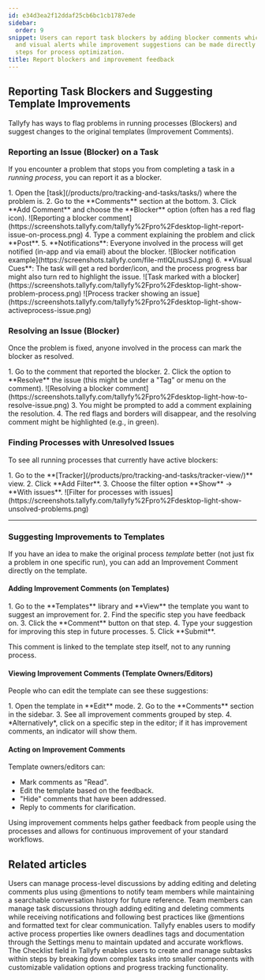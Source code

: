 ```yaml
---
id: e34d3ea2f12ddaf25cb6bc1cb1787ede
sidebar:
  order: 9
snippet: Users can report task blockers by adding blocker comments which trigger notifications
  and visual alerts while improvement suggestions can be made directly on template
  steps for process optimization.
title: Report blockers and improvement feedback
---
```



## Reporting Task Blockers and Suggesting Template Improvements

Tallyfy has ways to flag problems in running processes (Blockers) and suggest changes to the original templates (Improvement Comments).

### Reporting an Issue (Blocker) on a Task

If you encounter a problem that stops you from completing a task in a *running process*, you can report it as a blocker.

<Steps>
1. Open the [task](/products/pro/tracking-and-tasks/tasks/) where the problem is.
2. Go to the **Comments** section at the bottom.
3. Click **Add Comment** and choose the **Blocker** option (often has a red flag icon).
   ![Reporting a blocker comment](https://screenshots.tallyfy.com/tallyfy%2Fpro%2Fdesktop-light-report-issue-on-process.png)
4. Type a comment explaining the problem and click **Post**.
5. **Notifications**: Everyone involved in the process will get notified (in-app and via email) about the blocker.
   ![Blocker notification example](https://screenshots.tallyfy.com/file-mtlQLnusSJ.png)
6. **Visual Cues**: The task will get a red border/icon, and the process progress bar might also turn red to highlight the issue.
   ![Task marked with a blocker](https://screenshots.tallyfy.com/tallyfy%2Fpro%2Fdesktop-light-show-problem-process.png)
   ![Process tracker showing an issue](https://screenshots.tallyfy.com/tallyfy%2Fpro%2Fdesktop-light-show-activeprocess-issue.png)
</Steps>

### Resolving an Issue (Blocker)

Once the problem is fixed, anyone involved in the process can mark the blocker as resolved.

<Steps>
1. Go to the comment that reported the blocker.
2. Click the option to **Resolve** the issue (this might be under a "Tag" or menu on the comment).
   ![Resolving a blocker comment](https://screenshots.tallyfy.com/tallyfy%2Fpro%2Fdesktop-light-how-to-resolve-issue.png)
3. You might be prompted to add a comment explaining the resolution.
4. The red flags and borders will disappear, and the resolving comment might be highlighted (e.g., in green).
</Steps>

### Finding Processes with Unresolved Issues

To see all running processes that currently have active blockers:

<Steps>
1. Go to the **[Tracker](/products/pro/tracking-and-tasks/tracker-view/)** view.
2. Click **Add Filter**.
3. Choose the filter option **Show** -> **With issues**.
   ![Filter for processes with issues](https://screenshots.tallyfy.com/tallyfy%2Fpro%2Fdesktop-light-show-unsolved-problems.png)
</Steps>

---

### Suggesting Improvements to Templates

If you have an idea to make the original process *template* better (not just fix a problem in one specific run), you can add an Improvement Comment directly on the template.

#### Adding Improvement Comments (on Templates)

<Steps>
1. Go to the **Templates** library and **View** the template you want to suggest an improvement for.
2. Find the specific step you have feedback on.
3. Click the **Comment** button on that step.
4. Type your suggestion for improving this step in future processes.
5. Click **Submit**.
</Steps>

This comment is linked to the template step itself, not to any running process.

#### Viewing Improvement Comments (Template Owners/Editors)

People who can edit the template can see these suggestions:

<Steps>
1. Open the template in **Edit** mode.
2. Go to the **Comments** section in the sidebar.
3. See all improvement comments grouped by step.
4. *Alternatively*, click on a specific step in the editor; if it has improvement comments, an indicator will show them.
</Steps>

#### Acting on Improvement Comments

Template owners/editors can:
*   Mark comments as "Read".
*   Edit the template based on the feedback.
*   "Hide" comments that have been addressed.
*   Reply to comments for clarification.

Using improvement comments helps gather feedback from people using the processes and allows for continuous improvement of your standard workflows.


## Related articles
<CardGrid>
<LinkTitleCard header="<b>Processes > Commenting processes</b>" href="/products/pro/tracking-and-tasks/processes/how-can-i-manage-comments-in-tallyfy/" > Users can manage process-level discussions by adding editing and deleting comments plus using @mentions to notify team members while maintaining a searchable conversation history for future reference. </LinkTitleCard>
<LinkTitleCard header="<b>Tasks > Manage comments</b>" href="/products/pro/tracking-and-tasks/tasks/how-can-i-manage-comments-in-tallyfy/" > Team members can manage task discussions through adding editing and deleting comments while receiving notifications and following best practices like @mentions and formatted text for clear communication. </LinkTitleCard>
<LinkTitleCard header="<b>Edit Processes > Edit tasks and process properties</b>" href="/products/pro/tracking-and-tasks/processes/edit-processes/how-can-i-edit-tasks-and-processes-in-tallyfy/" > Tallyfy enables users to modify active process properties like owners deadlines tags and documentation through the Settings menu to maintain updated and accurate workflows. </LinkTitleCard>
<LinkTitleCard header="<b>Tasks > Create and use subtasks</b>" href="/products/pro/tracking-and-tasks/tasks/how-to-create-and-use-subtasks/" > The Checklist field in Tallyfy enables users to create and manage subtasks within steps by breaking down complex tasks into smaller components with customizable validation options and progress tracking functionality. </LinkTitleCard>
</CardGrid>